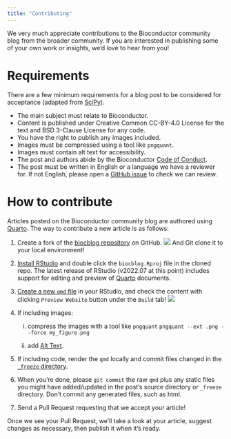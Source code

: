 ```yaml
---
title: "Contributing"
---
```


We very much appreciate contributions to the Bioconductor community blog from the broader community.
If you are interested in publishing some of your own work or insights, we'd love to hear from you!

# Requirements

There are a few minimum requirements for a blog post to be considered for acceptance (adapted from [SciPy](https://blog.scientific-python.org/about/submit/)). 

* The main subject must relate to Bioconductor.
* Content is published under Creative Common CC-BY-4.0 License for the text and BSD 3-Clause License for any code.
* You have the right to publish any images included. 
* Images must be compressed using a tool like `pngquant`.
* Images must contain alt text for accessibility.
* The post and authors abide by the Bioconductor [Code of Conduct](https://www.bioconductor.org/about/code-of-conduct).
* The post must be written in English or a language we have a reviewer for. If not English, please open a [GitHub issue](https://github.com/Bioconductor/biocblog/issues) to check we can review.

# How to contribute

Articles posted on the Bioconductor community blog are authored using
[Quarto](https://quarto.org).
The way to contribute a new article is as follows:

1.  Create a fork of the [biocblog repository](https://github.com/Bioconductor/biocblog) on GitHub. ![](./GitHubForkButton.png) And Git clone it to your local environment!

2. [Install RStudio](https://rstudio.com/products/rstudio/download/) and double click the `biocblog.Rproj` file in the cloned repo. The latest release of RStudio (v2022.07 at this point) includes support for editing and preview of [Quarto](https://quarto.org) documents.

3. [Create a new `qmd` file](https://quarto.org/docs/websites/website-blog.html#posts-directory) in your RStudio, and check the content with clicking `Preview Website` button under the `Build` tab! ![](./PreviewWebsiteButton.png)

4. If including images:

   i) compress the images with a tool like `pngquant`
   `pngquant --ext .png --force my_figure.png`
   
   ii) add [Alt Text](https://quarto.org/docs/computations/execution-options.html#caption-and-alt-text).
   
5. If including code, render the `qmd` locally and commit files changed in the [`_freeze` directory](https://quarto.org/docs/projects/code-execution.html#using-freeze). 

6. When you're done, please `git commit` the raw `qmd` plus any static files you might have added/updated in the post's source directory or `_freeze` directory. Don't commit any generated files, such as html.
    
7. Send a Pull Request requesting that we accept your article! 

Once we see your Pull Request, we'll take a look at your article, suggest
changes as necessary, then publish it when it's ready.
